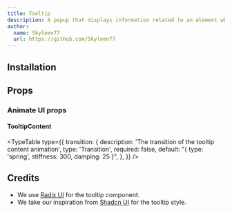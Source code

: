 ```yaml
---
title: Tooltip
description: A popup that displays information related to an element when the element receives keyboard focus or the mouse hovers over it.
author:
  name: Skyleen77
  url: https://github.com/Skyleen77
---
```


<ComponentPreview name="radix-tooltip-demo" />

## Installation

<ComponentInstallation name="radix-tooltip" />

## Props

<div className="flex flex-row gap-x-3">
  <ExternalLink
    href="https://www.radix-ui.com/primitives/docs/components/tooltip"
    text="Docs"
  />
  <ExternalLink
    href="https://www.radix-ui.com/primitives/docs/components/tooltip#api-reference"
    text="API Reference"
  />
</div>

### Animate UI props

#### TooltipContent

<TypeTable
  type={{
    transition: {
      description: 'The transition of the tooltip content animation',
      type: 'Transition',
      required: false,
      default: "{ type: 'spring', stiffness: 300, damping: 25 }",
    },
  }}
/>

## Credits

- We use [Radix UI](https://www.radix-ui.com/primitives/docs/components/tooltip) for the tooltip component.
- We take our inspiration from [Shadcn UI](https://ui.shadcn.com/docs/components/tooltip) for the tooltip style.
